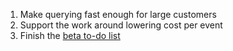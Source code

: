1. Make querying fast enough for large customers
2. Support the work around lowering cost per event
3. Finish the [beta to-do list](https://github.com/PostHog/posthog/issues/18547)
